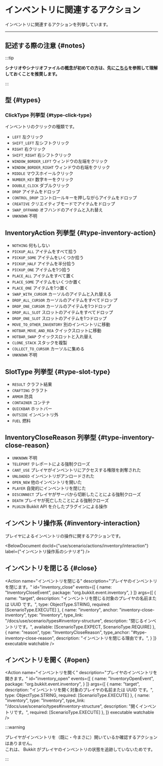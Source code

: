 
# インベントリに関連するアクション

インベントリに関連するアクションを列挙しています。

---

## 記述する際の注意 {#notes}

:::tip

**シナリオやシナリオファイルの概念が初めての方は、先に[こちら](/docs/use/scenario)を参照して理解しておくことを推奨します。**

:::

<BelowDocument docId="use/scenario/file-syntax"
               label="シナリオファイルを記述する際の注意"
               anchor="notes"
/>

## 型 {#types}

### ClickType 列挙型 {#type-click-type}

インベントリのクリックの種類です。

+ `LEFT` 左クリック
+ `SHIFT_LEFT` 左シフトクリック
+ `RIGHT` 右クリック
+ `SHIFT_RIGHT` 右シフトクリック
+ `WINDOW_BORDER_LEFT` ウィンドウの左端をクリック
+ `WINDOW_BORDER_RIGHT` ウィンドウの右端をクリック
+ `MIDDLE` マウスホイールクリック
+ `NUMBER_KEY` 数字キーをクリック
+ `DOUBLE_CLICK` ダブルクリック
+ `DROP` アイテムをドロップ
+ `CONTROL_DROP` コントロールキーを押しながらアイテムをドロップ
+ `CREATIVE` クリエイティブモードでアイテムをドロップ
+ `SWAP_OFFHAND` オフハンドのアイテムと入れ替え
+ `UNKNOWN` 不明

## InventoryAction 列挙型 {#type-inventory-action}

+ `NOTHING`  何もしない
+ `PICKUP_ALL` アイテムをすべて拾う
+ `PICKUP_SOME` アイテムをいくつか拾う
+ `PICKUP_HALF` アイテムを半分拾う
+ `PICKUP_ONE` アイテムを1つ拾う
+ `PLACE_ALL` アイテムをすべて置く
+ `PLACE_SOME` アイテムをいくつか置く
+ `PLACE_ONE` アイテムを1つ置く
+ `SWAP_WITH_CURSOR` カーソルのアイテムと入れ替える
+ `DROP_ALL_CURSOR` カーソルのアイテムをすべてドロップ
+ `DROP_ONE_CURSOR` カーソルのアイテムを1つドロップ
+ `DROP_ALL_SLOT` スロットのアイテムをすべてドロップ
+ `DROP_ONE_SLOT` スロットのアイテムを1つドロップ
+ `MOVE_TO_OTHER_INVENTORY` 別のインベントリに移動
+ `HOTBAR_MOVE_AND_REA` クイックスロットに移動
+ `HOTBAR_SWAP` クイックスロットと入れ替え
+ `CLONE_STACK` スタックを複製
+ `COLLECT_TO_CURSOR` カーソルに集める
+ `UNKNOWN` 不明

## SlotType 列挙型 {#type-slot-type}

+ `RESULT` クラフト結果
+ `CRAFTING` クラフト
+ `ARMOR` 防具
+ `CONTAINER` コンテナ
+ `QUICKBAR` ホットバー
+ `OUTSIDE` インベントリ外
+ `FUEL` 燃料

## InventoryCloseReason 列挙型 {#type-inventory-close-reason}

+ `UNKNOWN` 不明
+ `TELEPORT` テレポートによる強制クローズ
+ `CANT_USE` プレイヤがインベントリにアクセスする権限を剥奪された
+ `UNLOADED` インベントリがアンロードされた
+ `OPEN_NEW` 他のインベントリを開いた
+ `PLAYER` 自発的にインベントリを閉じた
+ `DISCONNECT` プレイヤがサーバから切断したことによる強制クローズ
+ `DEATH` プレイヤが死亡したことによる強制クローズ
+ `PLUGIN` Bukkit API を介したプラグインによる操作

## インベントリ操作系 {#inventory-interaction}

プレイヤによるインベントリの操作に関するアクションです。

<BelowDocument docId={"use/scenario/actions/inventory/interaction"}
                label={"インベントリ操作系のシナリオ"}
/>

## インベントリを閉じる {#close}

<Action name="インベントリを閉じる"
        description="プレイヤのインベントリを閉じます。"
        id="inventory_close"
        events={[
          {
            name: "InventoryCloseEvent",
            package: "org.bukkit.event.inventory",
          }
        ]}
        args={[
          {
            name: "target",
            description: "インベントリを閉じる対象のプレイヤの名前または UUID です。",
            type: ObjectType.STRING,
            required: [ScenarioType.EXECUTE]
          },
          {
            name: "inventory",
            anchor: "inventory-close-inventory",
            type: "Inventory",
            type_link: "/docs/use/scenario/types#inventory-structure",
            description: "閉じるインベントリです。",
            available: [ScenarioType.EXPECT, ScenarioType.REQUIRE]
          },
          {
            name: "reason",
            type: "InventoryCloseReason",
            type_anchor: "#type-inventory-close-reason",
            description: "インベントリを閉じる理由です。",
          }
        ]}
        executable watchable
/>

## インベントリを開く {#open}

<Action name="インベントリを開く"
        description="プレイヤのインベントリを開きます。"
        id="inventory_open"
        events={[
          {
            name: "InventoryOpenEvent",
            package: "org.bukkit.event.inventory",
          }
        ]}
        args={[
          {
            name: "target",
            description: "インベントリを開く対象のプレイヤの名前または UUID です。",
            type: ObjectType.STRING,
            required: [ScenarioType.EXECUTE]
          },
          {
            name: "inventory",
            type: "Inventory",
            type_link: "/docs/use/scenario/types#inventory-structure",
            description: "開くインベントリです。",
            required: [ScenarioType.EXECUTE]
          },
        ]}
        executable watchable
/>

:::warning

プレイヤがインベントリを（既に・今まさに）開いているか確認するアクションはありません。  
これは、 Bukkit がプレイヤのインベントリの状態を追跡していないためです。

:::

